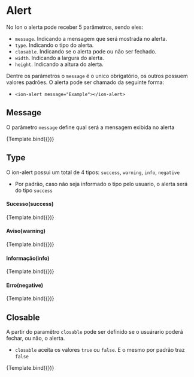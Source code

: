 
<Meta title="Ion/Alert" component={AlertComponent} />


# Alert

No Ion o alerta pode receber 5 parâmetros, sendo eles:

- `message`. Indicando a mensagem que será mostrada no alerta.
- `type`. Indicando o tipo do alerta.
- `closable`. Indicando se o alerta pode ou não ser fechado.
- `width`. Indicando a largura do alerta.
- `height`. Indicando a altura do alerta.

Dentre os parâmetros o `message` é o unico obrigatório, os outros possuem valores padrões.
O alerta pode ser chamado da seguinte forma:

- `<ion-alert message="Example"></ion-alert>`

## Message

O parâmetro `message` define qual será a mensagem exibida no alerta

<Canvas>
  <Story
    name="type: message"
    args={{
      message: 'Trying a new message',
    }}
    decorators={[
      moduleMetadata({
        declarations: [IonIconComponent],
        imports: [CommonModule],
      }),
    ]}
  >
    {Template.bind({})}
  </Story>
</Canvas>

## Type

O ion-alert possui um total de 4 tipos: `success`, `warning`, `info`, `negative`

- Por padrão, caso não seja informado o tipo pelo usuario, o alerta será do tipo `success`

#### Sucesso(success)

<Canvas>
  <Story
    name="type: success"
    args={{
      message: 'Example of alert message',
    }}
    decorators={[
      moduleMetadata({
        declarations: [IonIconComponent],
        imports: [CommonModule],
      }),
    ]}
  >
    {Template.bind({})}
  </Story>
</Canvas>

#### Aviso(warning)

<Canvas>
  <Story
    name="type: warning"
    args={{
      type: 'warning',
      message: 'Example of alert message',
    }}
    decorators={[
      moduleMetadata({
        declarations: [IonIconComponent],
        imports: [CommonModule],
      }),
    ]}
  >
    {Template.bind({})}
  </Story>
</Canvas>

#### Informação(info)

<Canvas>
  <Story
    name="type: info"
    args={{
      type: 'info',
      message: 'Example of alert message',
    }}
    decorators={[
      moduleMetadata({
        declarations: [IonIconComponent],
        imports: [CommonModule],
      }),
    ]}
  >
    {Template.bind({})}
  </Story>
</Canvas>

#### Erro(negative)

<Canvas>
  <Story
    name="type: negative"
    args={{
      type: 'negative',
      message: 'Example of alert message',
    }}
    decorators={[
      moduleMetadata({
        declarations: [IonIconComponent],
        imports: [CommonModule],
      }),
    ]}
  >
    {Template.bind({})}
  </Story>
</Canvas>

## Closable

A partir do paramêtro `closable` pode ser definido se o usuárario poderá fechar, ou não, o alerta.

- `closable` aceita os valores `true` ou `false`. E o mesmo por padrão traz `false`

<Canvas>
  <Story
    name="type: closable"
    args={{
      message: 'Example of alert message',
      closable: true,
    }}
    decorators={[
      moduleMetadata({
        declarations: [IonIconComponent],
        imports: [CommonModule],
      }),
    ]}
  >
    {Template.bind({})}
  </Story>
</Canvas>
